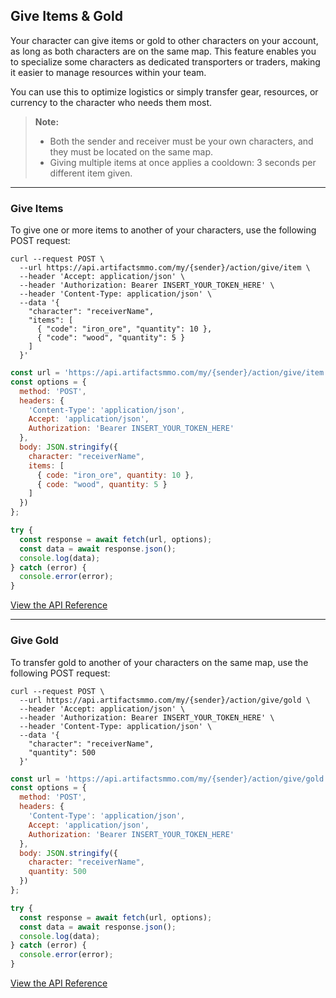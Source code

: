 ## Give Items & Gold

Your character can give items or gold to other characters on your account, as long as both characters are on the same map. This feature enables you to specialize some characters as dedicated transporters or traders, making it easier to manage resources within your team.

You can use this to optimize logistics or simply transfer gear, resources, or currency to the character who needs them most.

> **Note:**  
> - Both the sender and receiver must be your own characters, and they must be located on the same map.
> - Giving multiple items at once applies a cooldown: 3 seconds per different item given.

---

### Give Items

To give one or more items to another of your characters, use the following POST request:

```http filename="cURL" copy
curl --request POST \
  --url https://api.artifactsmmo.com/my/{sender}/action/give/item \
  --header 'Accept: application/json' \
  --header 'Authorization: Bearer INSERT_YOUR_TOKEN_HERE' \
  --header 'Content-Type: application/json' \
  --data '{
    "character": "receiverName",
    "items": [
      { "code": "iron_ore", "quantity": 10 },
      { "code": "wood", "quantity": 5 }
    ]
  }'
```

```js filename="Javascript" copy
const url = 'https://api.artifactsmmo.com/my/{sender}/action/give/item';
const options = {
  method: 'POST',
  headers: {
    'Content-Type': 'application/json',
    Accept: 'application/json',
    Authorization: 'Bearer INSERT_YOUR_TOKEN_HERE'
  },
  body: JSON.stringify({
    character: "receiverName",
    items: [
      { code: "iron_ore", quantity: 10 },
      { code: "wood", quantity: 5 }
    ]
  })
};

try {
  const response = await fetch(url, options);
  const data = await response.json();
  console.log(data);
} catch (error) {
  console.error(error);
}
```

[View the API Reference](https://api.artifactsmmo.com/docs/#/operations/action_give_items_my__name__action_give_item_post)

---

### Give Gold

To transfer gold to another of your characters on the same map, use the following POST request:

```http filename="cURL" copy
curl --request POST \
  --url https://api.artifactsmmo.com/my/{sender}/action/give/gold \
  --header 'Accept: application/json' \
  --header 'Authorization: Bearer INSERT_YOUR_TOKEN_HERE' \
  --header 'Content-Type: application/json' \
  --data '{
    "character": "receiverName",
    "quantity": 500
  }'
```

```js filename="Javascript" copy
const url = 'https://api.artifactsmmo.com/my/{sender}/action/give/gold';
const options = {
  method: 'POST',
  headers: {
    'Content-Type': 'application/json',
    Accept: 'application/json',
    Authorization: 'Bearer INSERT_YOUR_TOKEN_HERE'
  },
  body: JSON.stringify({
    character: "receiverName",
    quantity: 500
  })
};

try {
  const response = await fetch(url, options);
  const data = await response.json();
  console.log(data);
} catch (error) {
  console.error(error);
}
```

[View the API Reference](https://api.artifactsmmo.com/docs/#/operations/action_give_gold_my__name__action_give_gold_post)